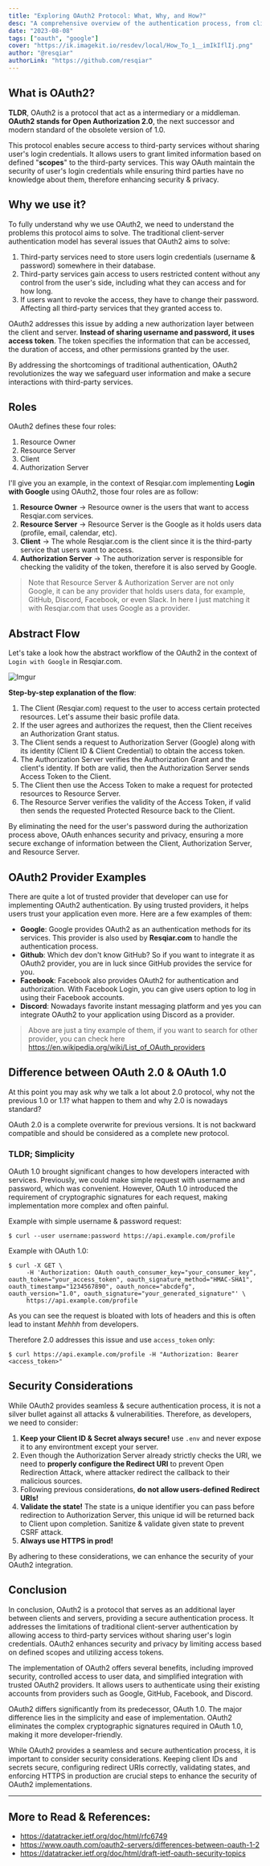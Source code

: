 ```yaml
---
title: "Exploring OAuth2 Protocol: What, Why, and How?"
desc: "A comprehensive overview of the authentication process, from client registration to access token generation. Explore the key steps and security measures involved in OAuth2."
date: "2023-08-08"
tags: ["oauth", "google"]
cover: "https://ik.imagekit.io/resdev/local/How_To_1__imIkIflIj.png"
author: "@resqiar"
authorLink: "https://github.com/resqiar"
---
```


## What is OAuth2?

**TLDR**, OAuth2 is a protocol that act as a intermediary or a middleman. **OAuth2 stands for Open Authorization 2.0**, the next successor and modern standard of the obsolete version of 1.0. 

This protocol enables secure access to third-party services without sharing user's login credentials. It allows users to grant limited information based on defined "**scopes**" to the third-party services. This way OAuth maintain the security of user's login credentials while ensuring third parties have no knowledge about them, therefore enhancing security & privacy.

## Why we use it?

To fully understand why we use OAuth2, we need to understand the problems this protocol aims to solve. The traditional client-server authentication model has several issues that OAuth2 aims to solve:

1. Third-party services need to store users login credentials (username & password) somewhere in their database.
2. Third-party services gain access to users restricted content without any control from the user's side, including what they can access and for how long.
3. If users want to revoke the access, they have to change their password. Affecting all third-party services that they granted access to.

OAuth2 addresses this issue by adding a new authorization layer between the client and server. **Instead of sharing username and password, it uses access token**. The token specifies the information that can be accessed, the duration of access, and other permissions granted by the user.

By addressing the shortcomings of traditional authentication, OAuth2 revolutionizes the way we safeguard user information and make a secure interactions with third-party services.

## Roles

OAuth2 defines these four roles:

1. Resource Owner
2. Resource Server
3. Client
4. Authorization Server

I'll give you an example, in the context of Resqiar.com implementing **Login with Google** using OAuth2, those four roles are as follow:

1. **Resource Owner** -> Resource owner is the users that want to access Resqiar.com services.
2. **Resource Server** -> Resource Server is the Google as it holds users data (profile, email, calendar, etc). 
3. **Client** -> The whole Resqiar.com is the client since it is the third-party service that users want to access.
4. **Authorization Server** -> The authorization server is responsible for checking the validity of the token, therefore it is also served by Google.

> Note that Resource Server & Authorization Server are not only Google, it can be any provider that holds users data, for example, GitHub, Discord, Facebook, or even Slack. In here I just matching it with Resqiar.com that uses Google as a provider.

## Abstract Flow

Let's take a look how the abstract workflow of the OAuth2 in the context of `Login with Google` in Resqiar.com. 

![Imgur](https://i.imgur.com/H5mopzU.png)

**Step-by-step explanation of the flow**:

1. The Client (Resqiar.com) request to the user to access certain protected resources. Let's assume their basic profile data.
2. If the user agrees and authorizes the request, then the Client receives an Authorization Grant status.
3. The Client sends a request to Authorization Server (Google) along with its identity (Client ID & Client Credential) to obtain the access token.
4. The Authorization Server verifies the Authorization Grant and the client's identity. If both are valid, then the Authorization Server sends Access Token to the Client.
5. The Client then use the Access Token to make a request for protected resources to Resource Server.
6. The Resource Server verifies the validity of the Access Token, if valid then sends the requested Protected Resource back to the Client.

By eliminating the need for the user's password during the authorization process above, OAuth enhances security and privacy, ensuring a more secure exchange of information between the Client, Authorization Server, and Resource Server.

## OAuth2 Provider Examples

There are quite a lot of trusted provider that developer can use for implementing OAuth2 authentication. By using trusted providers, it helps users trust your application even more. Here are a few examples of them:

- **Google**:
    Google provides OAuth2 as an authentication methods for its services. This provider is also used by **Resqiar.com** to handle the authentication process.
- **Github**:
    Which dev don't know GitHub? So if you want to integrate it as OAuth2 provider, you are in luck since GitHub provides the service for you.
- **Facebook**:
    Facebook also provides OAuth2 for authentication and authorization. With Facebook Login, you can give users option to log in using their Facebook accounts.
- **Discord**: Nowadays favorite instant messaging platform and yes you can integrate OAuth2 to your application using Discord as a provider.

> Above are just a tiny example of them, if you want to search for other provider, you can check here https://en.wikipedia.org/wiki/List_of_OAuth_providers

## Difference between OAuth 2.0 & OAuth 1.0

At this point you may ask why we talk a lot about 2.0 protocol, why not the previous 1.0 or 1.1? what happen to them and why 2.0 is nowadays standard?

OAuth 2.0 is a complete overwrite for previous versions. It is not backward compatible and should be considered as a complete new protocol.

### TLDR; Simplicity
OAuth 1.0 brought significant changes to how developers interacted with services. Previously, we could make simple request with username and password, which was convenient. However, OAuth 1.0 introduced the requirement of cryptographic signatures for each request, making implementation more complex and often painful.

Example with simple username & password request:

```shell
$ curl --user username:password https://api.example.com/profile
```

Example with OAuth 1.0:

```shell
$ curl -X GET \
     -H 'Authorization: OAuth oauth_consumer_key="your_consumer_key", oauth_token="your_access_token", oauth_signature_method="HMAC-SHA1", oauth_timestamp="1234567890", oauth_nonce="abcdefg", oauth_version="1.0", oauth_signature="your_generated_signature"' \
     https://api.example.com/profile
```
As you can see the request is bloated with lots of headers and this is often lead to instant *Mehhh* from developers.

Therefore 2.0 addresses this issue and use `access_token` only:

```shell
$ curl https://api.example.com/profile -H "Authorization: Bearer <access_token>"
```

## Security Considerations
While OAuth2 provides seamless & secure authentication process, it is not a silver bullet against all attacks & vulnerabilities. Therefore, as developers, we need to consider:

1. **Keep your Client ID & Secret always secure!** use `.env` and never expose it to any environtment except your server.
2. Even though the Authorization Server already strictly checks the URI, we need to **properly configure the Redirect URI** to prevent Open Redirection Attack, where attacker redirect the callback to their malicious sources.
3. Following previous considerations, **do not allow users-defined Redirect URIs!**
4. **Validate the state!** The state is a unique identifier you can pass before redirection to Authorization Server, this unique id will be returned back to Client upon completion. Sanitize & validate given state to prevent CSRF attack.
5. **Always use HTTPS in prod!**  

By adhering to these considerations, we can enhance the security of your OAuth2 integration.

## Conclusion
In conclusion, OAuth2 is a protocol that serves as an additional layer between clients and servers, providing a secure authentication process. It addresses the limitations of traditional client-server authentication by allowing access to third-party services without sharing user's login credentials. OAuth2 enhances security and privacy by limiting access based on defined scopes and utilizing access tokens.

The implementation of OAuth2 offers several benefits, including improved security, controlled access to user data, and simplified integration with trusted OAuth2 providers. It allows users to authenticate using their existing accounts from providers such as Google, GitHub, Facebook, and Discord.

OAuth2 differs significantly from its predecessor, OAuth 1.0. The major difference lies in the simplicity and ease of implementation. OAuth2 eliminates the complex cryptographic signatures required in OAuth 1.0, making it more developer-friendly.

While OAuth2 provides a seamless and secure authentication process, it is important to consider security considerations. Keeping client IDs and secrets secure, configuring redirect URIs correctly, validating states, and enforcing HTTPS in production are crucial steps to enhance the security of OAuth2 implementations.

<hr />

## More to Read & References: 

- https://datatracker.ietf.org/doc/html/rfc6749
- https://www.oauth.com/oauth2-servers/differences-between-oauth-1-2
- https://datatracker.ietf.org/doc/html/draft-ietf-oauth-security-topics


